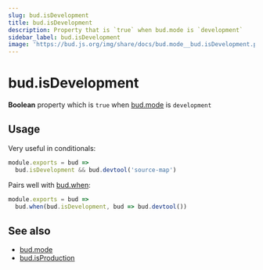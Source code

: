 ```yaml
---
slug: bud.isDevelopment
title: bud.isDevelopment
description: Property that is `true` when bud.mode is `development`
sidebar_label: bud.isDevelopment
image: 'https://bud.js.org/img/share/docs/bud.mode__bud.isDevelopment.png'
---
```


# bud.isDevelopment

**Boolean** property which is `true` when [bud.mode](/docs/bud.mode/) is `development`

## Usage

Very useful in conditionals:

```js title='bud.config.js'
module.exports = bud =>
  bud.isDevelopment && bud.devtool('source-map')
```

Pairs well with [bud.when](/docs/bud.when):

```js {2} title='bud.config.js'
module.exports = bud =>
  bud.when(bud.isDevelopment, bud => bud.devtool())
```

## See also

- [bud.mode](/docs/bud.mode/)
- [bud.isProduction](/docs/bud.mode/bud.isProduction)
